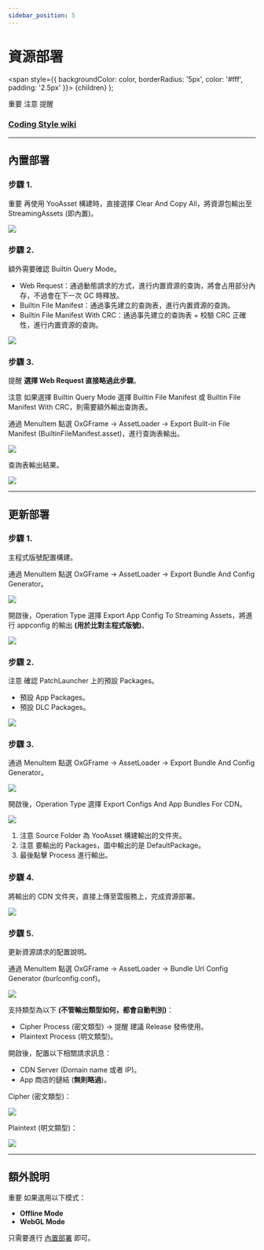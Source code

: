 ```yaml
---
sidebar_position: 5
---
```


# 資源部署

  <span
    style={{
      backgroundColor: color,
      borderRadius: '5px',
      color: '#fff',
      padding: '2.5px'
    }}>
    {children}
  </span>
);

<Highlight color="#ff2f00">重要</Highlight> <Highlight color="#0373fc">注意</Highlight> <Highlight color="#00d679">提醒</Highlight>

### [Coding Style wiki](https://github.com/michael811125/OxGFrame/wiki/Coding-Style)

---

## 內置部署

### 步驟 1.

<Highlight color="#ff2f00">重要</Highlight> 再使用 YooAsset 構建時，直接選擇 Clear And Copy All，將資源包輸出至 StreamingAssets (即內置)。

![](/img/assetloader/img_4.png)

### 步驟 2.

額外需要確認 Builtin Query Mode。

- Web Request：通過動態請求的方式，進行内置資源的查詢，將會占用部分內存，不過會在下一次 GC 時釋放。
- Builtin File Manifest：通過事先建立的查詢表，進行内置資源的查詢。
- Builtin File Manifest With CRC：通過事先建立的查詢表 + 校驗 CRC 正確性，進行内置資源的查詢。

![](/img/assetloader/img_13.png)

### 步驟 3.

<Highlight color="#00d679">提醒</Highlight> **選擇 Web Request 直接略過此步驟**。

<Highlight color="#0373fc">注意</Highlight> 如果選擇 Builtin Query Mode 選擇 Builtin File Manifest 或 Builtin File Manifest With CRC，則需要額外輸出查詢表。

通過 MenuItem 點選 OxGFrame -> AssetLoader -> Export Built-in File Manifest (BuiltinFileManifest.asset)，進行查詢表輸出。

![](/img/assetloader/img_14.png)

查詢表輸出結果。

![](/img/assetloader/img_15.png)

---

## 更新部署

### 步驟 1.

主程式版號配置構建。

通過 MenuItem 點選 OxGFrame -> AssetLoader -> Export Bundle And Config Generator。

![](/img/assetloader/img_9.png)

開啟後，Operation Type 選擇 Export App Config To Streaming Assets，將進行 appconfig 的輸出 **(用於比對主程式版號)**。

![](/img/assetloader/img_10.png)

### 步驟 2.

<Highlight color="#0373fc">注意</Highlight> 確認 PatchLauncher 上的預設 Packages。

- 預設 App Packages。
- 預設 DLC Packages。

![](/img/assetloader/img_8.png)

### 步驟 3.

通過 MenuItem 點選 OxGFrame -> AssetLoader -> Export Bundle And Config Generator。

![](/img/assetloader/img_9.png)

開啟後，Operation Type 選擇 Export Configs And App Bundles For CDN。

![](/img/assetloader/img_11.png)

1. <Highlight color="#0373fc">注意</Highlight> Source Folder 為 YooAsset 構建輸出的文件夾。
2. <Highlight color="#0373fc">注意</Highlight> 要輸出的 Packages，圖中輸出的是 DefaultPackage。
3. 最後點擊 Process 進行輸出。

### 步驟 4.

將輸出的 CDN 文件夾，直接上傳至雲服務上，完成資源部署。

![](/img/assetloader/img_12.png)

### 步驟 5.

更新資源請求的配置說明。

通過 MenuItem 點選 OxGFrame -> AssetLoader -> Bundle Url Config Generator (burlconfig.conf)。

![](/img/assetloader/img_23.png)

支持類型為以下 **(不管輸出類型如何，都會自動判別)**：
- Cipher Process (密文類型) -> <Highlight color="#00d679">提醒</Highlight> 建議 Release 發佈使用。
- Plaintext Process (明文類型)。

開啟後，配置以下相關請求訊息：
- CDN Server (Domain name 或者 IP)。
- App 商店的鏈結 (**無則略過**)。


Cipher (密文類型)：

![](/img/assetloader/img_25.png)

Plaintext (明文類型)：

![](/img/assetloader/img_22.png)

---

## 額外說明

<Highlight color="#ff2f00">重要</Highlight> 如果選用以下模式：

- **Offline Mode**
- **WebGL Mode**

只需要進行 [內置部署](#內置部署) 即可。



